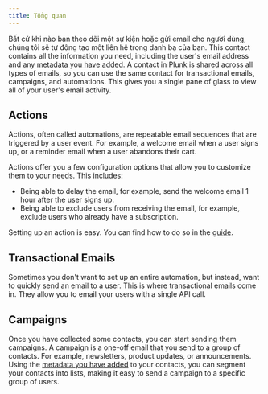 ```yaml
---
title: Tổng quan
---
```


Bất cứ khi nào bạn theo dõi một sự kiện hoặc gửi email cho người dùng, chúng tôi sẽ tự động tạo một liên hệ trong danh bạ của bạn. This contact contains all the information you need, including the user's email address and any [metadata you have added](/working-with-contacts/metadata).
A contact in Plunk is shared across all types of emails, so you can use the same contact for transactional emails, campaigns, and automations. This gives you a single pane of glass to view all of your user's email activity.

## Actions
Actions, often called automations, are repeatable email sequences that are triggered by a user event. For example, a welcome email when a user signs up, or a reminder email when a user abandons their cart.

Actions offer you a few configuration options that allow you to customize them to your needs. This includes:
- Being able to delay the email, for example, send the welcome email 1 hour after the user signs up.
- Being able to exclude users from receiving the email, for example, exclude users who already have a subscription.

Setting up an action is easy. You can find how to do so in the [guide](/guides/setting-up-automation).

## Transactional Emails
Sometimes you don't want to set up an entire automation, but instead, want to quickly send an email to a user.
This is where transactional emails come in. They allow you to email your users with a single API call.

## Campaigns
Once you have collected some contacts, you can start sending them campaigns. A campaign is a one-off email that you send to a group of contacts. For example, newsletters, product updates, or announcements.
Using the [metadata you have added](/working-with-contacts/metadata) to your contacts, you can segment your contacts into lists, making it easy to send a campaign to a specific group of users.
